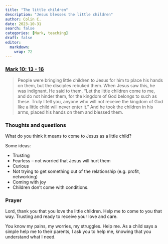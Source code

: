 ```yaml
---
title: "The little children"
description: "Jesus blesses the little children"
author: Colin C.
date: 2023-10-31
search: false
categories: [Mark, teaching]
draft: false
editor: 
  markdown: 
    wrap: 72
---
```


### [Mark 10: 13 - 16](https://www.bible.com/bible/111/MRK.10.NIV)

> People were bringing little children to Jesus for him to place his hands on them, but the disciples rebuked them. When Jesus saw this, he was indignant. He said to them, “Let the little children come to me, and do not hinder them, for the kingdom of God belongs to such as these. Truly I tell you, anyone who will not receive the kingdom of God like a little child will never enter it.” And he took the children in his arms, placed his hands on them and blessed them.

### Thoughts and questions 

What do you think it means to come to Jesus as a little child? 

Some ideas: 

-  Trusting 
-  Fearless -- not worried that Jesus will hurt them
-  Curious 
-  Not trying to get something out of the relationship (e.g. profit, networking)
-  Coming with joy
-  Children don't come with conditions.  


### Prayer

Lord, thank you that you love the little children.  Help me to come to you that way.  Trusting and ready to receive your love and care.  

You know my pains, my worries, my struggles.  Help me. As a child says a simple help me to their parents, I ask you to help me, knowing that you understand what I need. 

